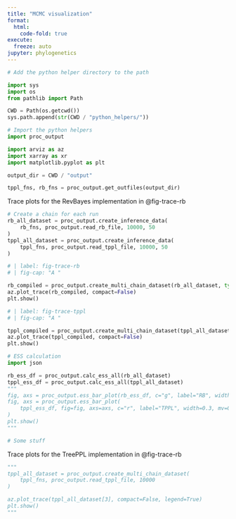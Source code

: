 ```yaml
---
title: "MCMC visualization"
format:
  html:
    code-fold: true
execute:
  freeze: auto
jupyter: phylogenetics
---
```



```python
# Add the python helper directory to the path

import sys
import os
from pathlib import Path

CWD = Path(os.getcwd())
sys.path.append(str(CWD / "python_helpers/"))

# Import the python helpers
import proc_output
```
```python

import arviz as az
import xarray as xr
import matplotlib.pyplot as plt

output_dir = CWD / "output"

tppl_fns, rb_fns = proc_output.get_outfiles(output_dir)
```

Trace plots for the RevBayes implementation in @fig-trace-rb
```python



# Create a chain for each run
rb_all_dataset = proc_output.create_inference_data(
    rb_fns, proc_output.read_rb_file, 10000, 50
)
tppl_all_dataset = proc_output.create_inference_data(
    tppl_fns, proc_output.read_tppl_file, 10000, 50
)
```
```python
# | label: fig-trace-rb
# | fig-cap: "A "

rb_compiled = proc_output.create_multi_chain_dataset(rb_all_dataset, type="all")
az.plot_trace(rb_compiled, compact=False)
plt.show()
```
```python
# | label: fig-trace-tppl
# | fig-cap: "A "

tppl_compiled = proc_output.create_multi_chain_dataset(tppl_all_dataset, type="all")
az.plot_trace(tppl_compiled, compact=False)
plt.show()
```

```python
# ESS calculation
import json

rb_ess_df = proc_output.calc_ess_all(rb_all_dataset)
tppl_ess_df = proc_output.calc_ess_all(tppl_all_dataset)
"""
fig, axs = proc_output.ess_bar_plot(rb_ess_df, c="g", label="RB", width=0.3)
fig, axs = proc_output.ess_bar_plot(
    tppl_ess_df, fig=fig, axs=axs, c="r", label="TPPL", width=0.3, mv=0.3
)
plt.show()
"""

# Some stuff
```

Trace plots for the TreePPL implementation in @fig-trace-rb
```python
"""
tppl_all_dataset = proc_output.create_multi_chain_dataset(
    tppl_fns, proc_output.read_tppl_file, 10000
)

az.plot_trace(tppl_all_dataset[3], compact=False, legend=True)
plt.show()
"""

```
